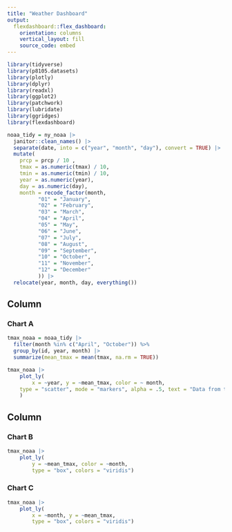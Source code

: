```yaml
---
title: "Weather Dashboard"
output: 
  flexdashboard::flex_dashboard:
    orientation: columns
    vertical_layout: fill
    source_code: embed
---
```


```r
library(tidyverse)
library(p8105.datasets)
library(plotly)
library(dplyr)
library(readxl)
library(ggplot2)
library(patchwork)
library(lubridate)
library(ggridges)
library(flexdashboard)
```

```r
noaa_tidy = ny_noaa |>  
  janitor::clean_names() |>  
  separate(date, into = c("year", "month", "day"), convert = TRUE) |> 
  mutate(
    prcp = prcp / 10 ,
    tmax = as.numeric(tmax) / 10,
    tmin = as.numeric(tmin) / 10,
    year = as.numeric(year),
    day = as.numeric(day), 
    month = recode_factor(month,
          "01" = "January",
          "02" = "February",
          "03" = "March",
          "04" = "April",
          "05" = "May",
          "06" = "June",
          "07" = "July",
          "08" = "August",
          "09" = "September",
          "10" = "October",
          "11" = "November",
          "12" = "December"
          )) |>  
  relocate(year, month, day, everything())
```


Column {data-width=650}
-----------------------------------------------------------------------

### Chart A

```r
tmax_noaa = noaa_tidy |> 
  filter(month %in% c("April", "October")) %>% 
  group_by(id, year, month) |>  
  summarize(mean_tmax = mean(tmax, na.rm = TRUE))

tmax_noaa |> 
    plot_ly(
        x = ~year, y = ~mean_tmax, color = ~ month,
    type = "scatter", mode = "markers", alpha = .5, text = "Data from the NOAA dataset"
    )
```

Column {data-width=350}
-----------------------------------------------------------------------

### Chart B

```r
tmax_noaa |>
    plot_ly(
        y = ~mean_tmax, color = ~month,
        type = "box", colors = "viridis")
```

### Chart C

```r
tmax_noaa |>
    plot_ly(
        x = ~month, y = ~mean_tmax,
        type = "box", colors = "viridis")
```

